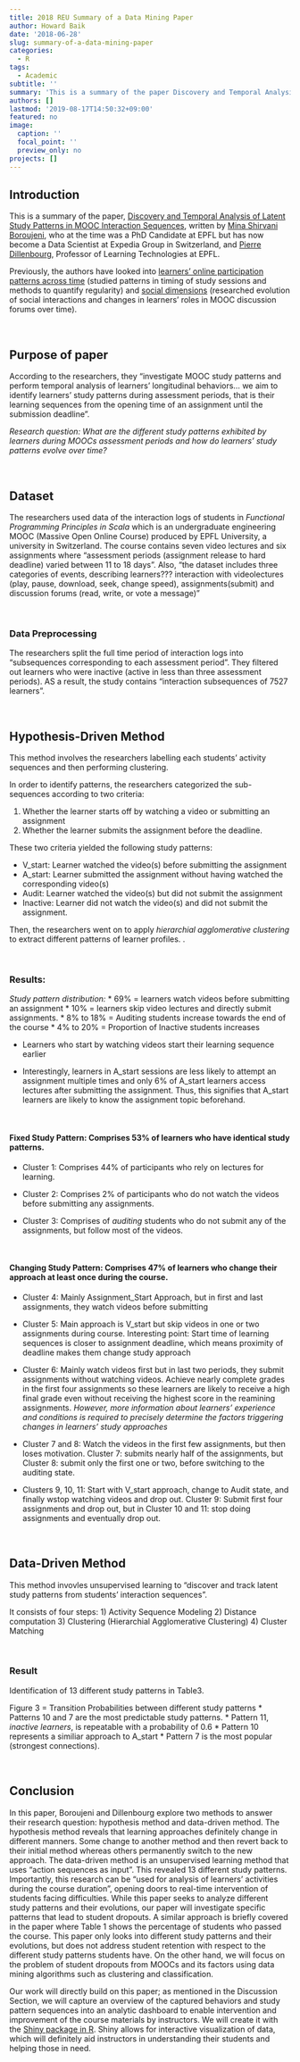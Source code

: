 ```yaml
---
title: 2018 REU Summary of a Data Mining Paper
author: Howard Baik
date: '2018-06-28'
slug: summary-of-a-data-mining-paper
categories:
  - R
tags:
  - Academic
subtitle: ''
summary: 'This is a summary of the paper Discovery and Temporal Analysis of Latent Study Patterns in MOOC Interaction Sequences written by Mina Shirvani Boroujeni'
authors: []
lastmod: '2019-08-17T14:50:32+09:00'
featured: no
image:
  caption: ''
  focal_point: ''
  preview_only: no
projects: []
---
```


## Introduction

  This is a summary of the paper, [Discovery and Temporal Analysis of Latent Study Patterns in MOOC Interaction Sequences](https://infoscience.epfl.ch/record/232491), written by [Mina Shirvani Boroujeni](https://www.linkedin.com/in/mina-shirvani-boroujeni-b0574885/), who at the time was a PhD Candidate at EPFL but has now become a Data Scientist at Expedia Group in Switzerland, and [Pierre Dillenbourg](https://www.linkedin.com/in/pierre-dillenbourg-060171/), Professor of Learning Technologies at EPFL. 

  Previously, the authors have looked into [learners' online participation patterns across time](http://www.educationaldatamining.org/EDM2016/proceedings/paper_94.pdf) (studied patterns in timing of study sessions and methods to quantify regularity) and [social dimensions](https://infoscience.epfl.ch/record/223718/files/LAK2017_Forum_Dynamics.pdf) (researched evolution of social interactions and changes in learners' roles in MOOC discussion forums over time).
  
<br>

## Purpose of paper
According to the researchers, they "investigate MOOC study patterns and perform temporal analysis of learners' longitudinal behaviors... we aim to identify learners' study patterns during assessment periods, that is their learning sequences from the opening time of an assignment until the submission deadline".

_Research question: What are the different study patterns exhibited by learners during MOOCs assessment periods and how do learners' study patterns evolve over time?_

<br>

## Dataset
The researchers used data of the interaction logs of students in _Functional Programming Principles in Scala_ which is an undergraduate engineering MOOC (Massive Open Online Course) produced by EPFL University, a university in Switzerland. The course contains seven video lectures and six assignments where "assessment periods (assignment release to hard deadline) varied between 11 to 18 days". Also, "the dataset includes three categories of events, describing learners??? interaction with videolectures (play, pause, download, seek, change speed), assignments(submit) and discussion forums (read, write, or vote a message)"

<br>


### Data Preprocessing
The researchers split the full time period of interaction logs into "subsequences corresponding to each assessment period". They filtered out learners who were inactive (active in less than three assessment periods). AS a result, the study contains "interaction subsequences of 7527 learners".

<br>


## Hypothesis-Driven Method
This method involves the researchers labelling each students' activity sequences and then performing clustering. 

In order to identify patterns, the researchers categorized the sub-sequences according to two criteria: 

1) Whether the learner starts off by watching a video or submitting an assignment
2) Whether the learner submits the assignment before the deadline.

These two criteria yielded the following study patterns:

* V_start: Learner watched the video(s) before submitting the assignment
* A_start: Learner submitted the assignment without having watched the corresponding video(s)
* Audit: Learner watched the video(s) but did not submit the assignment
* Inactive: Learner did not watch the video(s) and did not submit the assignment.

Then, the researchers went on to apply _hierarchial agglomerative clustering_ to extract different patterns of learner profiles. .


<br>


### Results:

*Study pattern distribution:*
* 69% = learners watch videos before submitting an assignment
* 10% = learners skip video lectures and directly submit assignments. 
* 8% to 18% = Auditing students increase towards the end of the course
* 4% to 20% = Proportion of Inactive students increases
  
* Learners who start by watching videos start their learning sequence earlier 

* Interestingly, learners in A_start sessions are less likely to attempt an assignment  multiple times and only 6% of A_start learners access lectures after submitting the assignment. Thus, this signifies that A_start learners are likely to know the assignment topic beforehand.

<br>


#### Fixed Study Pattern: Comprises 53% of learners who have identical study patterns.
* Cluster 1: Comprises 44% of participants who rely on lectures for learning.

* Cluster 2: Comprises 2% of participants who do not watch the videos before submitting any assignments.

* Cluster 3: Comprises of _auditing_ students who do not submit any of the assignments, but follow most of the videos. 

<br>


#### Changing Study Pattern: Comprises 47% of learners who change their approach at least once during the course.

* Cluster 4: Mainly Assignment_Start Approach, but in first and last assignments, they watch videos before submitting
  
* Cluster 5: Main approach is V_start but skip  videos in one or two assignments during course. Interesting point: Start time of learning sequences is closer to assignment deadline, which means proximity of deadline makes them change study approach
    
* Cluster 6: Mainly watch videos first but in last two periods, they submit assignments without watching videos. Achieve nearly complete grades in the first four assignments so these learners are likely to receive a high final grade even without receiving the highest score in the reamining assignments. _However, more information about learners' experience and conditions is required to precisely determine the factors triggering changes in learners' study approaches_ 
  
* Cluster 7 and 8: Watch the videos in the first few assignments, but then loses motivation. Cluster 7: submits nearly half of the assignments, but Cluster 8: submit only the first one or two, before switching to the auditing state. 
  
* Clusters 9, 10, 11: Start with V_start approach, change to Audit state, and finally wstop watching videos and drop out. Cluster 9: Submit first four assignments and drop out, but in Cluster 10 and 11: stop doing assignments and eventually drop out.


<br>

## Data-Driven Method
This method invovles unsupervised learning to "discover and track latent study patterns from students' interaction sequences". 

It consists of four steps: 
1) Activity Sequence Modeling 
2) Distance computation
3) Clustering (Hierarchial Agglomerative Clustering)
4) Cluster Matching


<br>


### Result
Identification of 13 different study patterns in Table3.

Figure 3 = Transition Probabilities between different study patterns
* Patterns 10 and 7 are the most predictable study patterns. 
* Pattern 11, _inactive learners_, is repeatable with a probability of 0.6
* Pattern 10 represents a similiar approach to A_start
* Pattern 7 is the most popular (strongest connections).

<br>

## Conclusion
In this paper, Boroujeni and Dillenbourg explore two methods to answer their research question: hypothesis method and data-driven method. The hypothesis method reveals that learning approaches definitely change in different manners. Some change to another method and then revert back to their initial method whereas others permanently switch to the new approach. The data-driven method is an unsupervised learning method that uses "action sequences as input". This revealed 13 different study patterns. Importantly, this research can be "used for analysis of learners' activities during the course duration", opening doors to real-time intervention of students facing difficulties. While this paper seeks to analyze different study patterns and their evolutions, our paper will investigate specific patterns that lead to student dropouts. A similar approach is briefly covered in the paper where Table 1 shows the percentage of students who passed the course. This paper only looks into different study patterns and their evolutions, but does not address student retention with respect to the different study patterns students have. On the other hand, we will focus on the problem of student dropouts from MOOCs and its factors using data mining algorithms such as clustering and classification. 
 
Our work will directly build on this paper; as mentioned in the Discussion Section, we will capture an overview of the captured behaviors and study pattern sequences into an analytic dashboard to enable intervention and improvement of the course materials by instructors.  We will create it with the [Shiny package in R](https://shiny.rstudio.com/). Shiny allows for interactive visualization of data, which will definitely aid instructors in understanding their students and helping those in need.
